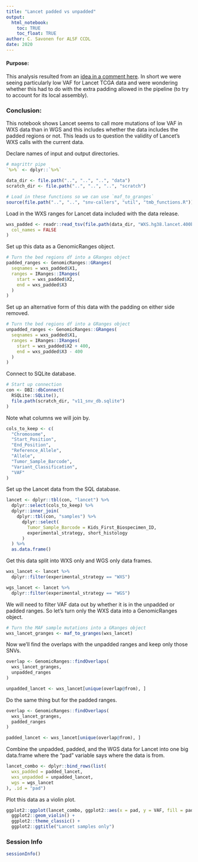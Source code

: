 ```yaml
---
title: "Lancet padded vs unpadded"
output: 
  html_notebook:
    toc: TRUE
    toc_float: TRUE
author: C. Savonen for ALSF CCDL
date: 2020
---
```


#### Purpose: 
This analysis resulted from an [idea in a comment here](https://github.com/AlexsLemonade/OpenPBTA-analysis/pull/548#issuecomment-589734993).
In short we were seeing particularly low VAF for Lancet TCGA data and were wondering 
whether this had to do with the extra padding allowed in the pipeline (to try to account 
for its local assembly). 

### Conclusion: 
This notebook shows Lancet seems to call more mutations of low VAF in WXS data than in WGS and 
this includes whether the data includes the padded regions or not. 
This leads us to question the validity of Lancet's WXS calls with the current data. 

Declare names of input and output directories.

```r
# magrittr pipe
`%>%` <- dplyr::`%>%`

data_dir <- file.path("..", "..", "..", "data")
scratch_dir <- file.path("..", "..", "..", "scratch")

# Load in these functions so we can use `maf_to_granges`
source(file.path("..", "..", "snv-callers", "util", "tmb_functions.R"))
```

Load in the WXS ranges for Lancet data included with the data release. 

```r
wxs_padded <- readr::read_tsv(file.path(data_dir, "WXS.hg38.lancet.400bp_padded.bed"),
  col_names = FALSE
)
```

Set up this data as a GenomicRanges object. 

```r
# Turn the bed regions df into a GRanges object
padded_ranges <- GenomicRanges::GRanges(
  seqnames = wxs_padded$X1,
  ranges = IRanges::IRanges(
    start = wxs_padded$X2,
    end = wxs_padded$X3
  )
)
```

Set up an alternative form of this data with the padding on either side removed. 

```r
# Turn the bed regions df into a GRanges object
unpadded_ranges <- GenomicRanges::GRanges(
  seqnames = wxs_padded$X1,
  ranges = IRanges::IRanges(
    start = wxs_padded$X2 + 400,
    end = wxs_padded$X3 - 400
  )
)
```

Connect to SQLite database.

```r
# Start up connection
con <- DBI::dbConnect(
  RSQLite::SQLite(),
  file.path(scratch_dir, "v11_snv_db.sqlite")
)
```

Note what columns we will join by.

```r
cols_to_keep <- c(
  "Chromosome",
  "Start_Position",
  "End_Position",
  "Reference_Allele",
  "Allele",
  "Tumor_Sample_Barcode",
  "Variant_Classification",
  "VAF"
)
```

Set up the Lancet data from the SQL database. 

```r
lancet <- dplyr::tbl(con, "lancet") %>%
  dplyr::select(cols_to_keep) %>%
  dplyr::inner_join(
    dplyr::tbl(con, "samples") %>%
      dplyr::select(
        Tumor_Sample_Barcode = Kids_First_Biospecimen_ID,
        experimental_strategy, short_histology
      )
  ) %>%
  as.data.frame()
```

Get this data split into WXS only and WGS only data frames. 

```r
wxs_lancet <- lancet %>%
  dplyr::filter(experimental_strategy == "WXS")

wgs_lancet <- lancet %>%
  dplyr::filter(experimental_strategy == "WGS")
```

We will need to filter VAF data out by whether it is in the unpadded or padded ranges. 
So let's turn only the WXS data into a GenomicRanges object. 

```r
# Turn the MAF sample mutations into a GRanges object
wxs_lancet_granges <- maf_to_granges(wxs_lancet)
```

Now we'll find the overlaps with the unpadded ranges and keep only those SNVs. 

```r
overlap <- GenomicRanges::findOverlaps(
  wxs_lancet_granges,
  unpadded_ranges
)

unpadded_lancet <- wxs_lancet[unique(overlap@from), ]
```

Do the same thing but for the padded ranges. 

```r
overlap <- GenomicRanges::findOverlaps(
  wxs_lancet_granges,
  padded_ranges
)

padded_lancet <- wxs_lancet[unique(overlap@from), ]
```

Combine the unpadded, padded, and the WGS data for Lancet into one big data.frame
where the "pad" variable says where the data is from. 

```r
lancet_combo <- dplyr::bind_rows(list(
  wxs_padded = padded_lancet,
  wxs_unpadded = unpadded_lancet,
  wgs = wgs_lancet
), .id = "pad")
```

Plot this data as a violin plot. 

```r
ggplot2::ggplot(lancet_combo, ggplot2::aes(x = pad, y = VAF, fill = pad)) +
  ggplot2::geom_violin() +
  ggplot2::theme_classic() +
  ggplot2::ggtitle("Lancet samples only")
```

### Session Info

```r
sessionInfo()
```
